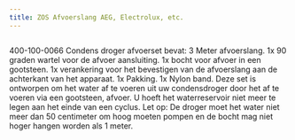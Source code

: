 ```yaml
---
title: ZOS Afvoerslang AEG, Electrolux, etc.
---
```



<Image src={imageProduct} width={imageProduct.width} alt="" />


400-100-0066
Condens droger afvoerset bevat:
3 Meter afvoerslang.
1x 90 graden wartel voor de afvoer aansluiting.
1x bocht voor afvoer in een gootsteen.
1x verankering voor het bevestigen van de afvoerslang aan de achterkant van het apparaat.
1x Pakking.
1x Nylon band.
Deze set is ontworpen om het water af te voeren uit uw condensdroger door het af te voeren via een gootsteen, afvoer. U hoeft het waterreservoir niet meer te legen aan het einde van een cyclus.
Let op:
De droger moet het water niet meer dan 50 centimeter om hoog moeten pompen en de bocht mag niet hoger hangen worden als 1 meter.

